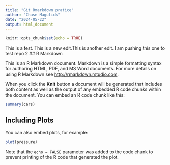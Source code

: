 ```yaml
---
title: "Git Rmarkdown pratice"
author: "Chase Magulick"
date: "2024-05-22"
output: html_document
---
```


```r
knitr::opts_chunk$set(echo = TRUE)
```
This is a test. This is a new edit.This is another edit. I am pushing this one to test repo 2
## R Markdown

This is an R Markdown document. Markdown is a simple formatting syntax for authoring HTML, PDF, and MS Word documents. For more details on using R Markdown see <http://rmarkdown.rstudio.com>.

When you click the **Knit** button a document will be generated that includes both content as well as the output of any embedded R code chunks within the document. You can embed an R code chunk like this:

```r
summary(cars)
```

## Including Plots

You can also embed plots, for example:

```r
plot(pressure)
```

Note that the `echo = FALSE` parameter was added to the code chunk to prevent printing of the R code that generated the plot.
